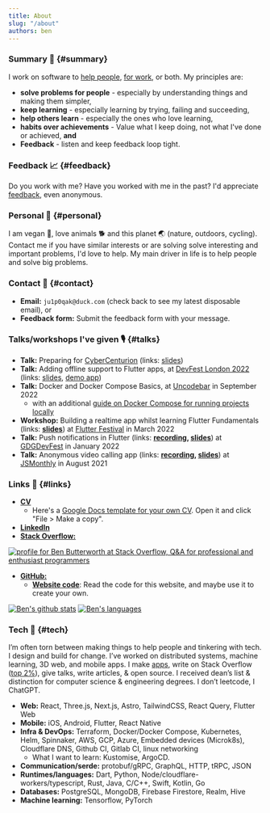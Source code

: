 ```yaml
---
title: About
slug: "/about"
authors: ben
---
```


### Summary 🚀 {#summary}

I work on software to [help people](/projects), [for work](https://linkedin.com/in/bbutterworth/), or both. My principles are:

- **solve problems for people** - especially by understanding things and making them simpler,
- **keep learning** - especially learning by trying, failing and succeeding,
- **help others learn** - especially the ones who love learning,
- **habits over achievements** - Value what I keep doing, not what I've done or achieved, **and**
- **Feedback** - listen and keep feedback loop tight.

### Feedback 📈 {#feedback}

Do you work with me? Have you worked with me in the past? I'd appreciate [feedback](/feedback), even anonymous.

### Personal 👹 {#personal}

I am vegan 🥕, love animals 🐕 and this planet 🌏 (nature, outdoors, cycling). Contact me if you have similar interests or are solving solve interesting and important problems, I'd love to help. My main driver in life is to help people and solve big problems.

### Contact 💌 {#contact}

- **Email:** `ju1p0qak@duck.com` (check back to see my latest disposable email), or
- **Feedback form:** Submit the feedback form with your message.

### Talks/workshops I've given 🎙 {#talks}

- **Talk:** Preparing for [CyberCenturion](https://www.stem.org.uk/secondary/enrichment/competitions/cyber-centurion) (links: [slides](https://cybercenturion.pages.dev/#/))
- **Talk:** Adding offline support to Flutter apps, at [DevFest London 2022](https://www.devfest-uki.com/) (links: [slides](https://orth.uk/workshops/adding-offline-to-flutter-slides/), [demo app](https://banananator.pages.dev/))
- **Talk:** Docker and Docker Compose Basics, at [Uncodebar](https://www.codebar.io/events/uncodebar-8) in September 2022
  - with an additional [guide on Docker Compose for running projects locally](https://orth.uk/docker-compose-quickly)
- **Workshop:** Building a realtime app whilst learning Flutter Fundamentals (links: **[slides](pathname:///workshops/realtime-flutter-app-slides/)**) at [Flutter Festival](https://www.flutterfestival.com/) in March 2022
- **Talk:** Push notifications in Flutter (links: **[recording](https://www.youtube.com/watch?v=wZ45n9-hjEc), [slides](https://link.orth.uk/push)**) at [GDGDevFest](https://www.devfest-uki.com/) in January 2022
- **Talk:** Anonymous video calling app (links: **[recording](https://www.youtube.com/watch?v=qS8hwwieaYg&t=4504s), [slides](https://link.orth.uk/anonymous)**) at [JSMonthly](https://www.meetup.com/js-monthly/) in August 2021

### Links 🔗 {#links}

- [**CV**](https://orth.uk/cv.pdf)
  - Here's a [Google Docs template for your own CV](https://docs.google.com/document/d/1AJc3ET7Fg66k5VFa2wm3GYqaROC6kBqIA63tEmGMcec/edit?usp=sharing). Open it and click "File > Make a copy".
- [**LinkedIn**](https://www.linkedin.com/in/bbutterworth/)
- [**Stack Overflow:**](https://stackoverflow.com/users/7365866/ben-butterworth?tab=profile)

<a href="https://stackoverflow.com/users/7365866/ben-butterworth">
  <img
    src={"https://stackoverflow.com/users/flair/7365866.png?theme=clean"}
    width={208}
    height={58}
    alt="profile for Ben Butterworth at Stack Overflow, Q&A for professional and enthusiast programmers"
    title="profile for Ben Butterworth at Stack Overflow, Q&A for professional and enthusiast programmers"
  />
</a>

- [**GitHub:**](https://github.com/ben-xD)
  - [**Website code**](https://github.com/ben-xD/orth.uk): Read the code for this website, and maybe use it to create your own.

[![Ben's github stats](https://github-readme-stats.vercel.app/api?username=ben-xD&theme=tokyonight&show_icons=true&count_private=true)](https://github.com/Ben-xD)
[![Ben's languages](https://github-readme-stats.vercel.app/api/top-langs/?username=ben-xd&layout=compact&langs_count=10&theme=tokyonight)](https://github.com/Ben-xD)

### Tech 🤖 {#tech}

I’m often torn between making things to help people and tinkering with tech. I design and build for change. I’ve worked on distributed systems, machine learning, 3D web, and mobile apps.
I make [apps](/projects), write on Stack Overflow ([top 2%](https://stackoverflow.com/users/7365866/ben-butterworth?tab=profile)), give talks, write articles, & open source. I received dean’s list & distinction for computer science & engineering degrees. I don’t leetcode, I ChatGPT.

- **Web:** React, Three.js, Next.js, Astro, TailwindCSS, React Query, Flutter Web
- **Mobile:** iOS, Android, Flutter, React Native
- **Infra & DevOps:** Terraform, Docker/Docker Compose, Kubernetes, Helm, Spinnaker, AWS, GCP, Azure, Embedded devices (Microk8s), Cloudflare DNS, Github CI, Gitlab CI, linux networking
  - What I want to learn: Kustomise, ArgoCD.
- **Communication/serde:** protobuf/gRPC, GraphQL, HTTP, tRPC, JSON
- **Runtimes/languages:** Dart, Python, Node/cloudflare-workers/typescript, Rust, Java, C/C++, Swift, Kotlin, Go
- **Databases:** PostgreSQL, MongoDB, Firebase Firestore, Realm, Hive
- **Machine learning:** Tensorflow, PyTorch
